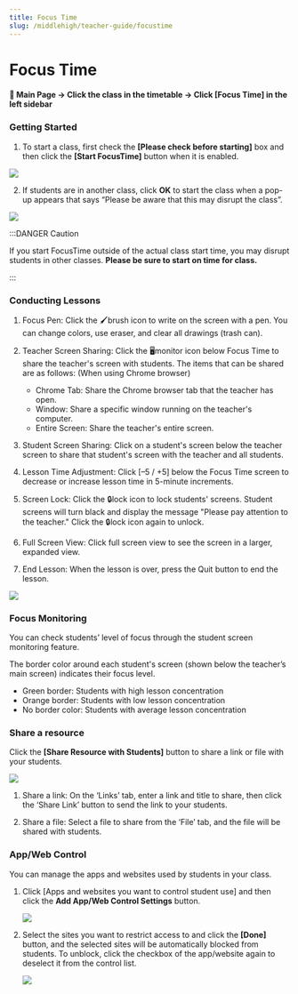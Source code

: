 ```yaml
---
title: Focus Time
slug: /middlehigh/teacher-guide/focustime
---
```



# Focus Time

#### 📍 Main Page → Click the class in the timetable → Click [Focus Time] in the left sidebar

### Getting Started

1. To start a class, first check the **[Please check before starting]** box and then click the **[Start FocusTime]** button when it is enabled.

<Image src="/img/en/middlehigh/teacher/04-01.jpg" size="lg" />

2. If students are in another class, click **OK** to start the class when a pop-up appears that says “Please be aware that this may disrupt the class”.

<Image src="/img/en/middlehigh/teacher/04-02.jpg" size="sm" />

:::DANGER Caution

If you start FocusTime outside of the actual class start time, you may disrupt students in other classes.
**Please be sure to start on time for class.**

:::

### Conducting Lessons

1. Focus Pen: Click the 🖌️brush icon to write on the screen with a pen. You can change colors, use eraser, and clear all drawings (trash can).

2. Teacher Screen Sharing: Click the 🖥️monitor icon below Focus Time to share the teacher's screen with students. The items that can be shared are as follows:
   (When using Chrome browser)

   - Chrome Tab: Share the Chrome browser tab that the teacher has open.
   - Window: Share a specific window running on the teacher's computer.
   - Entire Screen: Share the teacher's entire screen.

3. Student Screen Sharing: Click on a student's screen below the teacher screen to share that student's screen with the teacher and all students.

4. Lesson Time Adjustment: Click [–5 / +5] below the Focus Time screen to decrease or increase lesson time in 5-minute increments.

5. Screen Lock: Click the 🔒lock icon to lock students' screens. Student screens will turn black and display the message "Please pay attention to the teacher." Click the 🔒lock icon again to unlock.

6. Full Screen View: Click full screen view to see the screen in a larger, expanded view.

7. End Lesson: When the lesson is over, press the Quit button to end the lesson.

<Image src="/img/en/middlehigh/teacher/04-03.jpg" size="lg" />

### Focus Monitoring

You can check students’ level of focus through the student screen monitoring feature.

The border color around each student's screen (shown below the teacher’s main screen) indicates their focus level.

- Green border: Students with high lesson concentration
- Orange border: Students with low lesson concentration
- No border color: Students with average lesson concentration

### Share a resource

Click the **[Share Resource with Students]** button to share a link or file with your students.

<Image src="/img/en/middlehigh/teacher/04-04.jpg" size="lg" />

1. Share a link: On the ‘Links’ tab, enter a link and title to share, then click the ‘Share Link’ button to send the link to your students.

2. Share a file: Select a file to share from the ‘File’ tab, and the file will be shared with students.

### App/Web Control

You can manage the apps and websites used by students in your class.

1. Click [Apps and websites you want to control student use] and then click the **Add App/Web Control Settings** button.

   <Image src="/img/en/middlehigh/teacher/04-05.jpg" size="lg" />

2. Select the sites you want to restrict access to and click the **[Done]** button, and the selected sites will be automatically blocked from students.
   To unblock, click the checkbox of the app/website again to deselect it from the control list.

   <Image src="/img/en/middlehigh/teacher/04-06.jpg" size="lg" />
